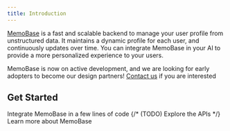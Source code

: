 ```yaml
---
title: Introduction
---
```


[MemoBase](https://memobase.io) is a fast and scalable backend to manage your user profile from unstructured data.
It maintains a dynamic profile for each user, and continuously updates over time.
You can integrate MemoBase in your AI to provide a more personalized experience to your users.

MemoBase is now on active development, and we are looking for early adopters to become our design partners!
[Contact us](mailto:contact@memobase.io) if you are interested

## Get Started

<CardGroup cols={3}>
  <Card
    title="QuickStart"
    icon="rocket"
    href="/quickstart"
  >
    Integrate MemoBase in a few lines of code
  </Card>
  {/* <Card
    title="Check APIs"
    icon="square-terminal"
    href="/api-reference"
  >
    (TODO) Explore the APIs
  </Card> */}
  <Card
    title="Why MemoBase"
    icon="question"
    href="/features"
  >
    Learn more about MemoBase
  </Card>
</CardGroup>